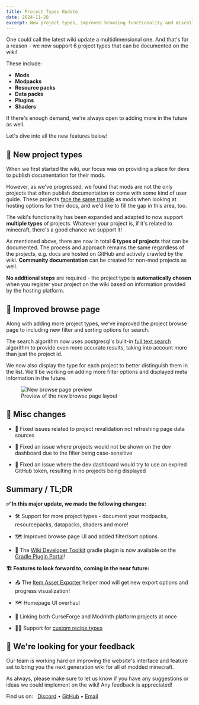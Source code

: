 ```yaml
---
title: Project Types Update
date: 2024-11-28
excerpt: New project types, improved browsing functionality and miscellaneous changes.
---
```


One could call the latest wiki update a multidimensional one. And that's for a reason - we now support 6 project types
that can be documented on the wiki!

These include:
- <BoxIcon className="w-5 h-5 mr-1 inline-block text-green-500" /> **Mods**
- <PackageOpenIcon className="w-5 h-5 mr-1 inline-block text-orange-500" /> **Modpacks**
- <PaintbrushIcon className="w-5 h-5 mr-1 inline-block text-sky-500" /> **Resource packs**
- <BracesIcon className="w-5 h-5 mr-1 inline-block text-rose-500" /> **Data packs**
- <UnplugIcon className="w-5 h-5 mr-1 inline-block text-amber-500" /> **Plugins**
- <SwatchBookIcon className="w-5 h-5 mr-1 inline-block text-fuchsia-500" /> **Shaders**

If there's enough demand, we're always open to adding more in the future as well.

Let's dive into all the new features below!

## 🎨 New project types

When we first started the wiki, our focus was on providing a place for devs to publish documentation
for their mods.

However, as we've progressed, we found that mods are not the only projects that often publish documentation or come
with some kind of user guide. These projects [face the same trouble](/blog/post/2024-09-10-introduction#present-options)
as mods when looking at hosting options for their docs, and we'd like to fill the gap in this area, too.

The wiki's functionality has been expanded and adapted to now support **multiple types** of projects.
Whatever your project is, if it's related to minecraft, there's a good chance we support it!

As mentioned above, there are now in total **6 types of projects** that can be documented. The process
and approach remains the same regardless of the projects, e.g. docs are hosted on GitHub and actively
crawled by the wiki. **Community documentation** can be created for non-mod projects as well.

**No additional steps** are required - the project type is **automatically chosen** when you register your project on
the wiki based on information provided by the hosting platform.

## 🔎 Improved browse page

Along with adding more project types, we've improved the project browse page to including new filter and sorting
options for search.

The search algorithm now uses postgresql's built-in [full text search](https://neon.tech/docs/data-types/tsvector)
algorithm to provide even more accurate results, taking into account more than just the project id.

We now also display the type for each project to better distinguish them in the list. We'll be working on adding
more filter options and displayed meta information in the future.

<figure style={{display: 'flex', flexDirection: 'column', alignItems: 'center'}}>
    <img src="https://i.imgur.com/qpmvGlO.png" alt="New browse page preview" />
    <figcaption>Preview of the new browse page layout</figcaption>
</figure>

## 🔧 Misc changes

- 🐛 Fixed issues related to project revalidation not refreshing page data sources

- 🐛 Fixed an issue where projects would not be shown on the dev dashboard due to the filter being case-sensitive

- 🐛 Fixed an issue where the dev dashboard would try to use an expired GitHub token,
resulting in no projects being displayed

## Summary / TL;DR

**✅ In this major update, we made the following changes:**

- 🛠️ Support for more project types - document your modpacks, resourcepacks, datapacks, shaders and more!

- 🗺️ Improved browse page UI and added filter/sort options

- 🐘 The [Wiki Developer Toolkit](https://github.com/Sinytra/WikiToolkit) gradle plugin is now available on
the [Gradle Plugin Portal](https://plugins.gradle.org/)!

**🏗️ Features to look forward to, coming in the near future:**

- 📤 The [Item Asset Exporter](https://github.com/Sinytra/ItemAssetExporterMod) helper mod will get new export options
and progress visualization!

- 🗺️ Homepage UI overhaul

- 🔗 Linking both CurseForge and Modrinth platform projects at once

- 🧑‍🍳 Support for [custom recipe types](https://github.com/Sinytra/Wiki/issues/51)

## 🤝 We're looking for your feedback

Our team is working hard on improving the website's interface and feature set to bring you the next generation
wiki for all of modded minecraft.

As always, please make sure to let us know if you have any suggestions or ideas we could implement on the wiki!
Any feedback is appreciated!

Find us on: &nbsp; [Discord](https://discord.sinytra.org) • [GitHub](https://github.com/Sinytra/Wiki) • [Email](mailto:contact@moddedmc.org)

